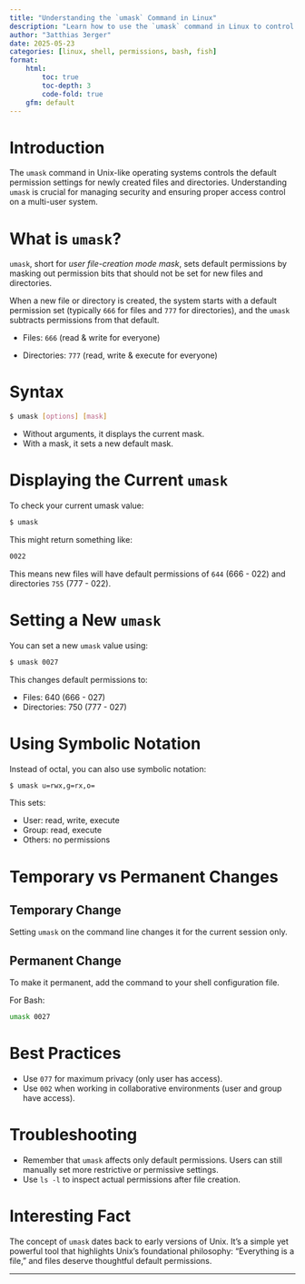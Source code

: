 ```yaml
---
title: "Understanding the `umask` Command in Linux"
description: "Learn how to use the `umask` command in Linux to control default file and directory permissions."
author: "3atthias 3erger"
date: 2025-05-23
categories: [linux, shell, permissions, bash, fish]
format:
    html:
        toc: true
        toc-depth: 3
        code-fold: true
    gfm: default
---
```


# Introduction

The `umask` command in Unix-like operating systems controls the default permission settings for newly created files and directories. Understanding `umask` is crucial for managing security and ensuring proper access control on a multi-user system.

# What is `umask`?

`umask`, short for *user file-creation mode mask*, sets default permissions by masking out permission bits that should not be set for new files and directories.

When a new file or directory is created, the system starts with a default permission set (typically `666` for files and `777` for directories), and the `umask` subtracts permissions from that default.

- Files: `666` (read & write for everyone)

- Directories: `777` (read, write & execute for everyone)

# Syntax

```.bash
$ umask [options] [mask]
```

* Without arguments, it displays the current mask.
* With a mask, it sets a new default mask.

# Displaying the Current `umask`

To check your current umask value:

```.bash
$ umask
```

This might return something like:

```.bash
0022
```

This means new files will have default permissions of `644` (666 - 022) and directories `755` (777 - 022).

# Setting a New `umask`

You can set a new `umask` value using:

```.bash
$ umask 0027
```

This changes default permissions to:

* Files: 640 (666 - 027)
* Directories: 750 (777 - 027)

# Using Symbolic Notation

Instead of octal, you can also use symbolic notation:

```.bash
$ umask u=rwx,g=rx,o=
```

This sets:

* User: read, write, execute
* Group: read, execute
* Others: no permissions

# Temporary vs Permanent Changes

## Temporary Change

Setting `umask` on the command line changes it for the current session only.

## Permanent Change

To make it permanent, add the command to your shell configuration file.

For Bash:

```.bash
umask 0027
```

# Best Practices

* Use `077` for maximum privacy (only user has access).
* Use `002` when working in collaborative environments (user and group have access).

# Troubleshooting

* Remember that `umask` affects only default permissions. Users can still manually set more restrictive or permissive settings.
* Use `ls -l` to inspect actual permissions after file creation.

# Interesting Fact

The concept of `umask` dates back to early versions of Unix. It's a simple yet powerful tool that highlights Unix's foundational philosophy: "Everything is a file," and files deserve thoughtful default permissions.

---